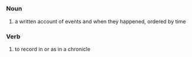 =={{en}}==
===Noun===
#a written account of events and when they happened, ordered by time
===Verb===
#to record in or as in a chronicle